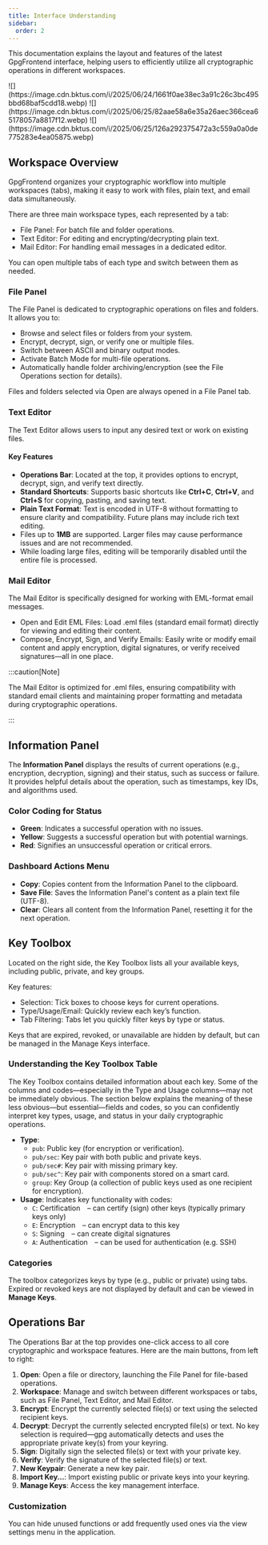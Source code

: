```yaml
---
title: Interface Understanding
sidebar:
  order: 2
---
```



This documentation explains the layout and features of the latest GpgFrontend
interface, helping users to efficiently utilize all cryptographic operations in
different workspaces.

<Tabs>
  <TabItem label="macOS">
    ![](https://image.cdn.bktus.com/i/2025/06/24/1661f0ae38ec3a91c26c3bc495bbd68baf5cdd18.webp)
  </TabItem>
  <TabItem label="Windows">
    ![](https://image.cdn.bktus.com/i/2025/06/25/82aae58a6e35a26aec366cea65178057a8817f12.webp)
  </TabItem>
  <TabItem label="Linux">
    ![](https://image.cdn.bktus.com/i/2025/06/25/126a292375472a3c559a0a0de775283e4ea05875.webp)
  </TabItem>
</Tabs>

## Workspace Overview

GpgFrontend organizes your cryptographic workflow into multiple workspaces
(tabs), making it easy to work with files, plain text, and email data
simultaneously.

There are three main workspace types, each represented by a tab:

- File Panel: For batch file and folder operations.
- Text Editor: For editing and encrypting/decrypting plain text.
- Mail Editor: For handling email messages in a dedicated editor.

You can open multiple tabs of each type and switch between them as needed.

### File Panel

The File Panel is dedicated to cryptographic operations on files and folders. It
allows you to:

- Browse and select files or folders from your system.
- Encrypt, decrypt, sign, or verify one or multiple files.
- Switch between ASCII and binary output modes.
- Activate Batch Mode for multi-file operations.
- Automatically handle folder archiving/encryption (see the File Operations
  section for details).

Files and folders selected via Open are always opened in a File Panel tab.

### Text Editor

The Text Editor allows users to input any desired text or work on existing
files.

#### Key Features

- **Operations Bar**: Located at the top, it provides options to encrypt,
  decrypt, sign, and verify text directly.
- **Standard Shortcuts**: Supports basic shortcuts like **Ctrl+C**, **Ctrl+V**,
  and **Ctrl+S** for copying, pasting, and saving text.
- **Plain Text Format**: Text is encoded in UTF-8 without formatting to ensure
  clarity and compatibility. Future plans may include rich text editing.
- Files up to **1MB** are supported. Larger files may cause performance issues
  and are not recommended.
- While loading large files, editing will be temporarily disabled until the
  entire file is processed.

### Mail Editor

The Mail Editor is specifically designed for working with EML-format email
messages.

- Open and Edit EML Files: Load .eml files (standard email format) directly for
  viewing and editing their content.
- Compose, Encrypt, Sign, and Verify Emails: Easily write or modify email
  content and apply encryption, digital signatures, or verify received
  signatures—all in one place.

:::caution[Note]

The Mail Editor is optimized for .eml files, ensuring compatibility with standard email clients and maintaining proper formatting and metadata during cryptographic operations.

:::

## Information Panel

The **Information Panel** displays the results of current operations (e.g.,
encryption, decryption, signing) and their status, such as success or failure.
It provides helpful details about the operation, such as timestamps, key IDs,
and algorithms used.

### Color Coding for Status

- **Green**: Indicates a successful operation with no issues.
- **Yellow**: Suggests a successful operation but with potential warnings.
- **Red**: Signifies an unsuccessful operation or critical errors.

### Dashboard Actions Menu

- **Copy**: Copies content from the Information Panel to the clipboard.
- **Save File**: Saves the Information Panel's content as a plain text file
  (UTF-8).
- **Clear**: Clears all content from the Information Panel, resetting it for the
  next operation.

## Key Toolbox

Located on the right side, the Key Toolbox lists all your available keys,
including public, private, and key groups.

Key features:

- Selection: Tick boxes to choose keys for current operations.
- Type/Usage/Email: Quickly review each key’s function.
- Tab Filtering: Tabs let you quickly filter keys by type or status.

Keys that are expired, revoked, or unavailable are hidden by default, but can be
managed in the Manage Keys interface.

### Understanding the Key Toolbox Table

The Key Toolbox contains detailed information about each key. Some of the
columns and codes—especially in the Type and Usage columns—may not be
immediately obvious. The section below explains the meaning of these less
obvious—but essential—fields and codes, so you can confidently interpret key
types, usage, and status in your daily cryptographic operations.

- **Type**:
  - `pub`: Public key (for encryption or verification).
  - `pub/sec`: Key pair with both public and private keys.
  - `pub/sec#`: Key pair with missing primary key.
  - `pub/sec^`: Key pair with components stored on a smart card.
  - `group`: Key Group (a collection of public keys used as one recipient for
    encryption).
- **Usage**: Indicates key functionality with codes:
  - `C`: Certification – can certify (sign) other keys (typically primary keys only)
  - `E`: Encryption – can encrypt data to this key
  - `S`: Signing – can create digital signatures
  - `A`: Authentication – can be used for authentication (e.g. SSH)

### Categories

The toolbox categorizes keys by type (e.g., public or private) using tabs.
Expired or revoked keys are not displayed by default and can be viewed in
**Manage Keys**.

## Operations Bar

The Operations Bar at the top provides one-click access to all core
cryptographic and workspace features. Here are the main buttons, from left to
right:

1. **Open**: Open a file or directory, launching the File Panel for file-based
   operations.
2. **Workspace**: Manage and switch between different workspaces or tabs, such
   as File Panel, Text Editor, and Mail Editor.
3. **Encrypt**: Encrypt the currently selected file(s) or text using the
   selected recipient keys.
4. **Decrypt**: Decrypt the currently selected encrypted file(s) or text. No key
   selection is required—gpg automatically detects and uses the
   appropriate private key(s) from your keyring.
5. **Sign**: Digitally sign the selected file(s) or text with your private key.
6. **Verify**: Verify the signature of the selected file(s) or text.
7. **New Keypair**: Generate a new key pair.
8. **Import Key...**: Import existing public or private keys into your keyring.
9. **Manage Keys**: Access the key management interface.

### Customization

You can hide unused functions or add frequently used ones via the view settings
menu in the application.
